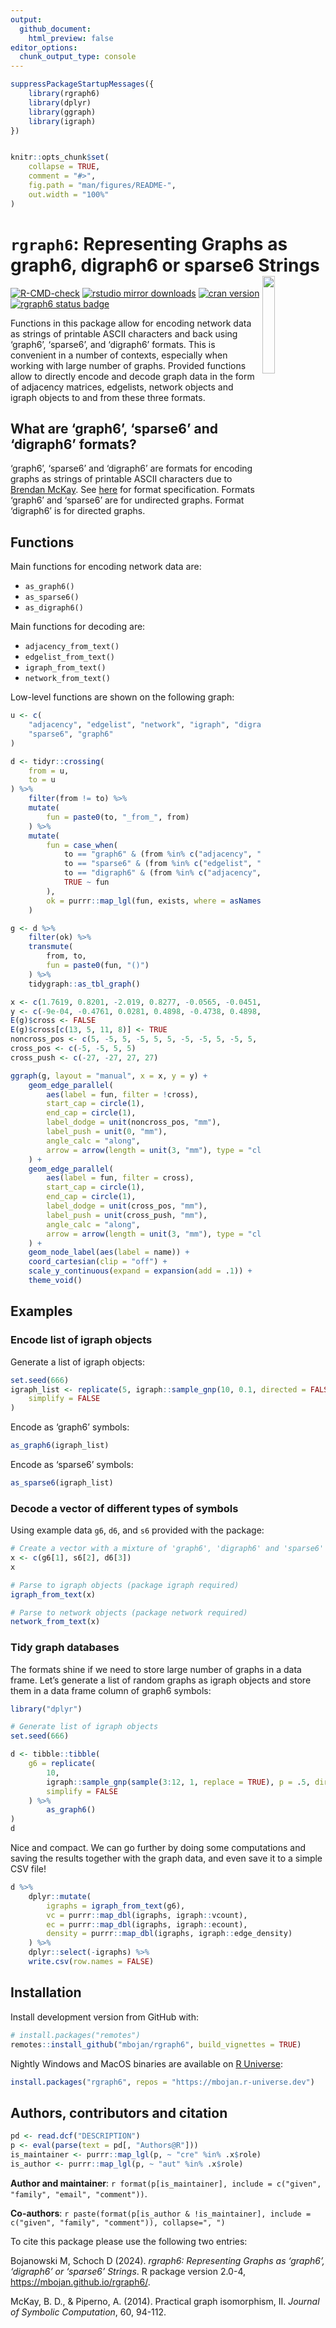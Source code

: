 ```yaml
---
output: 
  github_document:
    html_preview: false
editor_options: 
  chunk_output_type: console
---
```


<!-- README.md is generated from README.Rmd. Please edit that file -->

```r
suppressPackageStartupMessages({
    library(rgraph6)
    library(dplyr)
    library(ggraph)
    library(igraph)
})


knitr::opts_chunk$set(
    collapse = TRUE,
    comment = "#>",
    fig.path = "man/figures/README-",
    out.width = "100%"
)
```

# `rgraph6`: Representing Graphs as graph6, digraph6 or sparse6 Strings <img src="man/figures/logo.png" align="right" width="20%"/>

<!-- badges: start -->
[![R-CMD-check](https://github.com/mbojan/rgraph6/actions/workflows/R-CMD-check.yaml/badge.svg)](https://github.com/mbojan/rgraph6/actions/workflows/R-CMD-check.yaml)
[![rstudio mirror downloads](https://cranlogs.r-pkg.org/badges/rgraph6?color=2ED968)](https://cranlogs.r-pkg.org/) 
[![cran version](http://www.r-pkg.org/badges/version/rgraph6)](https://cran.r-project.org/package=rgraph6)
[![rgraph6 status badge](https://mbojan.r-universe.dev/badges/rgraph6)](https://mbojan.r-universe.dev)
<!-- badges: end -->


Functions in this package allow for encoding network data as strings of printable ASCII characters and back using 'graph6', 'sparse6', and 'digraph6' formats. This is convenient in a number of contexts, especially when working with large number of graphs. Provided functions allow to directly encode and decode graph data in the form of adjacency matrices, edgelists, network objects and igraph objects to and from these three formats.


## What are 'graph6', 'sparse6' and 'digraph6' formats?

'graph6', 'sparse6' and 'digraph6' are formats for encoding graphs as strings of printable ASCII characters due to [Brendan McKay](https://en.wikipedia.org/wiki/Brendan_McKay). See [here](http://users.cecs.anu.edu.au/~bdm/data/formats.txt) for format specification. Formats 'graph6' and 'sparse6' are for undirected graphs. Format 'digraph6' is for directed graphs.


## Functions

Main functions for encoding network data are:

- `as_graph6()`
- `as_sparse6()`
- `as_digraph6()`

Main functions for decoding are:

- `adjacency_from_text()`
- `edgelist_from_text()`
- `igraph_from_text()`
- `network_from_text()`

Low-level functions are shown on the following graph:

```r
u <- c(
    "adjacency", "edgelist", "network", "igraph", "digraph6",
    "sparse6", "graph6"
)

d <- tidyr::crossing(
    from = u,
    to = u
) %>%
    filter(from != to) %>%
    mutate(
        fun = paste0(to, "_from_", from)
    ) %>%
    mutate(
        fun = case_when(
            to == "graph6" & (from %in% c("adjacency", "network", "igraph")) ~ "as_graph6",
            to == "sparse6" & (from %in% c("edgelist", "network", "igraph")) ~ "as_sparse6",
            to == "digraph6" & (from %in% c("adjacency", "network", "igraph")) ~ "as_digraph6",
            TRUE ~ fun
        ),
        ok = purrr::map_lgl(fun, exists, where = asNamespace("rgraph6"))
    )

g <- d %>%
    filter(ok) %>%
    transmute(
        from, to,
        fun = paste0(fun, "()")
    ) %>%
    tidygraph::as_tbl_graph()

x <- c(1.7619, 0.8201, -2.019, 0.8277, -0.0565, -0.0451, -0.9931)
y <- c(-9e-04, -0.4761, 0.0281, 0.4898, -0.4738, 0.4898, 0.0206)
E(g)$cross <- FALSE
E(g)$cross[c(13, 5, 11, 8)] <- TRUE
noncross_pos <- c(5, -5, 5, -5, 5, 5, -5, -5, 5, -5, 5, -5, -5, 5)
cross_pos <- c(-5, -5, 5, 5)
cross_push <- c(-27, -27, 27, 27)

ggraph(g, layout = "manual", x = x, y = y) +
    geom_edge_parallel(
        aes(label = fun, filter = !cross),
        start_cap = circle(1),
        end_cap = circle(1),
        label_dodge = unit(noncross_pos, "mm"),
        label_push = unit(0, "mm"),
        angle_calc = "along",
        arrow = arrow(length = unit(3, "mm"), type = "closed")
    ) +
    geom_edge_parallel(
        aes(label = fun, filter = cross),
        start_cap = circle(1),
        end_cap = circle(1),
        label_dodge = unit(cross_pos, "mm"),
        label_push = unit(cross_push, "mm"),
        angle_calc = "along",
        arrow = arrow(length = unit(3, "mm"), type = "closed")
    ) +
    geom_node_label(aes(label = name)) +
    coord_cartesian(clip = "off") +
    scale_y_continuous(expand = expansion(add = .1)) +
    theme_void()
```


## Examples

### Encode list of igraph objects

Generate a list of igraph objects:

```r
set.seed(666)
igraph_list <- replicate(5, igraph::sample_gnp(10, 0.1, directed = FALSE),
    simplify = FALSE
)
```

Encode as 'graph6' symbols:

```r
as_graph6(igraph_list)
```

Encode as 'sparse6' symbols:

```r
as_sparse6(igraph_list)
```




### Decode a vector of different types of symbols

Using example data `g6`, `d6`, and `s6` provided with the package:

```r
# Create a vector with a mixture of 'graph6', 'digraph6' and 'sparse6' symbols
x <- c(g6[1], s6[2], d6[3])
x

# Parse to igraph objects (package igraph required)
igraph_from_text(x)

# Parse to network objects (package network required)
network_from_text(x)
```




### Tidy graph databases

The formats shine if we need to store large number of graphs in a data frame. Let's generate a list of random graphs as igraph objects and store them in a data frame column of graph6 symbols:

```r
library("dplyr")

# Generate list of igraph objects
set.seed(666)

d <- tibble::tibble(
    g6 = replicate(
        10,
        igraph::sample_gnp(sample(3:12, 1, replace = TRUE), p = .5, directed = FALSE),
        simplify = FALSE
    ) %>%
        as_graph6()
)
d
```

Nice and compact. We can go further by doing some computations and saving the results together with the graph data, and even save it to a simple CSV file!

```r
d %>%
    dplyr::mutate(
        igraphs = igraph_from_text(g6),
        vc = purrr::map_dbl(igraphs, igraph::vcount),
        ec = purrr::map_dbl(igraphs, igraph::ecount),
        density = purrr::map_dbl(igraphs, igraph::edge_density)
    ) %>%
    dplyr::select(-igraphs) %>%
    write.csv(row.names = FALSE)
```




## Installation

<!--
Install released version from CRAN with:

```r
install.packages("rgraph6")
```
-->

Install development version from GitHub with:

```r
# install.packages("remotes")
remotes::install_github("mbojan/rgraph6", build_vignettes = TRUE)
```

Nightly Windows and MacOS binaries are available on [R Universe](https://mbojan.r-universe.dev):

```r
install.packages("rgraph6", repos = "https://mbojan.r-universe.dev")
```


## Authors, contributors and citation

```r
pd <- read.dcf("DESCRIPTION")
p <- eval(parse(text = pd[, "Authors@R"]))
is_maintainer <- purrr::map_lgl(p, ~ "cre" %in% .x$role)
is_author <- purrr::map_lgl(p, ~ "aut" %in% .x$role)
```

**Author and maintainer**: `r format(p[is_maintainer], include = c("given", "family", "email", "comment"))`.

**Co-authors**: `r paste(format(p[is_author & !is_maintainer], include = c("given", "family", "comment")), collapse=", ")`

To cite this package please use the following two entries:

Bojanowski M, Schoch D (2024). _rgraph6: Representing Graphs as 'graph6', 'digraph6' or 'sparse6' Strings_. R package version 2.0-4, <https://mbojan.github.io/rgraph6/>.

McKay, B. D., & Piperno, A. (2014). Practical graph isomorphism, II. _Journal of Symbolic Computation_, 60, 94-112.
